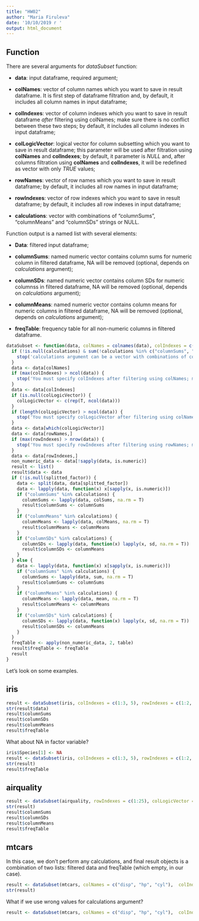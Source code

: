 ```yaml
---
title: "HW02"
author: "Maria Firuleva"
date: '10/10/2019 г '
output: html_document
---
```



## Function

There are several arguments for *dataSubset* function:

  * **data**: input dataframe, required argument;
  
  * **colNames**: vector of column names which you want to save in result dataframe. It is first step of dataframe filtration and, by default, it includes all column names in input dataframe;
  
  * **colIndexes**: vector of column indexes which you want to save in result dataframe *after* filtering using colNames; make sure there is no conflict between these two steps; by default, it includes all column indexes in input dataframe;
  
  * **colLogicVector**: logical vector for column subsetting which you want to save in result dataframe; this parameter will be used after filtration using **colNames** and **colIndexes**; by default, it parameter is *NULL* and, after columns filtration using **colNames** and **colIndexes**, it will be redefined as vector with only *TRUE* values;
  
  * **rowNames**: vector of row names which you want to save in result dataframe; by default, it includes all row names in input dataframe;
  
  * **rowIndexes**: vector of row indexes which you want to save in result dataframe; by default, it includes all row indexes in input dataframe;
  
  * **calculations**: vector with combinations of "columnSums", "columnMeans" and "columnSDs" strings or NULL.
  

Function output is a named list with several elements:

  * **Data**: filtered input dataframe;
  
  * **columnSums**: named numeric vector contains column sums for numeric column in filtered dataframe, NA will be removed (optional, depends on *calculations* argument);
  
  * **columnSDs**: named numeric vector contains column SDs for numeric columnss in filtered dataframe, NA will be removed (optional, depends on *calculations* argument);
  
  * **columnMeans**: named numeric vector contains column means for numeric columns in filtered dataframe, NA will be removed (optional, depends on *calculations* argument);
  
  * **freqTable**: frequency table for all non-numeric columns in filtered dataframe.


```r
dataSubset <- function(data, colNames = colnames(data), colIndexes = c(1:ncol(data)), colLogicVector = NULL, rowNames = rownames(data), rowIndexes = c(1:nrow(data)), calculations = c("columnSums", "columnMeans", "columnSDs"), splitted_factor = NULL) {
  if (!is.null(calculations) & sum(!calculations %in% c("columnSums", "columnMeans", "columnSDs"))) {
    stop('calculations argument can be a vector with combinations of columnSums, columnMeans and columnSDs strings or NULL. Perhaps you put something unacceptable string in this vector.')
  }
  data <- data[colNames]
  if (max(colIndexes) > ncol(data)) {
    stop('You must specify colIndexes after filtering using colNames; make sure there is no conflict between these arguments.')
  }
  data <- data[colIndexes]
  if (is.null(colLogicVector)) {
    colLogicVector <- c(rep(T, ncol(data)))
  }
  if (length(colLogicVector) > ncol(data)) {
    stop('You must specify colLogicVector after filtering using colNames and colIndexes; make sure there is no conflict between these arguments.')
  }
  data <- data[which(colLogicVector)]
  data <- data[rowNames,]
  if (max(rowIndexes) > nrow(data)) {
    stop('You must specify rowIndexes after filtering using rowNames; make sure there is no conflict between these arguments.')
  }
  data <- data[rowIndexes,]
  non_numeric_data <- data[!sapply(data, is.numeric)]
  result <- list()
  result$data <- data
  if (!is.null(splitted_factor)) {
    data <- split(data, data[splitted_factor])
    data <- lapply(data, function(x) x[sapply(x, is.numeric)])
    if ("columnSums" %in% calculations) {
      columnSums <- lapply(data, colSums, na.rm = T)
      result$columnSums <- columnSums
    }
    if ("columnMeans" %in% calculations) {
      columnMeans <- lapply(data, colMeans, na.rm = T)
      result$columnMeans <- columnMeans
    }
    if ("columnSDs" %in% calculations) {
      columnSDs <- lapply(data, function(x) lapply(x, sd, na.rm = T))
      result$columnSDs <- columnMeans
    }
  } else {
    data <- lapply(data, function(x) x[sapply(x, is.numeric)])
    if ("columnSums" %in% calculations) {
      columnSums <- lapply(data, sum, na.rm = T)
      result$columnSums <- columnSums
    }
    if ("columnMeans" %in% calculations) {
      columnMeans <- lapply(data, mean, na.rm = T)
      result$columnMeans <- columnMeans
    }
    if ("columnSDs" %in% calculations) {
      columnSDs <- lapply(data, function(x) lapply(x, sd, na.rm = T))
      result$columnSDs <- columnMeans
    }
  }
  freqTable <- apply(non_numeric_data, 2, table)
  result$freqTable <- freqTable
  result
}
```

Let's look on some examples.

## iris

```r
result <- dataSubset(iris, colIndexes = c(1:3, 5), rowIndexes = c(1:2, 89:95, 110:130), splitted_factor = "Species")
str(result$data)
result$columnSums
result$columnSDs
result$columnMeans
result$freqTable
```

What about NA in factor variable?

```r
iris$Species[1] <- NA
result <- dataSubset(iris, colIndexes = c(1:3, 5), rowIndexes = c(1:2, 89:95, 110:130), splitted_factor = "Species", calculations="columnSums")
str(result)
result$freqTable
```


## airquality

```r
result <- dataSubset(airquality, rowIndexes = c(1:25), colLogicVector = c(T, F, T, F))
str(result)
result$columnSums
result$columnSDs
result$columnMeans
result$freqTable
```

## mtcars

In this case, we don't perform any calculations, and final result objects is a combination of two lists: filtered data and freqTable (which empty, in our case).

```r
result <- dataSubset(mtcars, colNames = c("disp", "hp", "cyl"),  colIndexes = c(1:3), rowNames = c("Mazda RX4", "Merc 450SE", "Fiat 128", "Ford Pantera L"), rowIndexes = c(1:2), calculations = NULL)
str(result)
```

What if we use wrong values for calculations argument?

```r
result <- dataSubset(mtcars, colNames = c("disp", "hp", "cyl"),  colIndexes = c(1:4), rowNames = c("Mazda RX4", "Merc 450SE", "Fiat 128", "Ford Pantera L"), rowIndexes = c(1:2), calculations = c("columnSums", "columnMeans", "columnSd"))
```